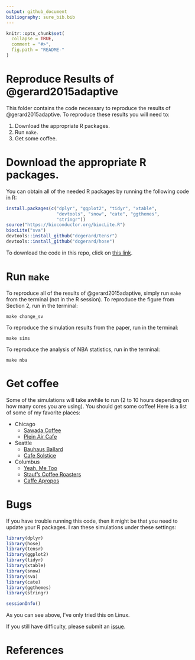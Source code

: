 ```yaml
---
output: github_document
bibliography: sure_bib.bib
---
```


<!-- README.md is generated from README.Rmd. Please edit that file -->

```r
knitr::opts_chunk$set(
  collapse = TRUE,
  comment = "#>",
  fig.path = "README-"
)
```

# Reproduce Results of @gerard2015adaptive
This folder contains the code necessary to reproduce the results of @gerard2015adaptive. To reproduce these results you will need to:

1. Download the appropriate R packages.
2. Run `make`.
3. Get some coffee.

# Download the appropriate R packages.
You can obtain all of the needed R packages by running the following code in R:
```r
install.packages(c("dplyr", "ggplot2", "tidyr", "xtable", 
                   "devtools", "snow", "cate", "ggthemes",
                   "stringr"))
source("https://bioconductor.org/biocLite.R")
biocLite("sva")
devtools::install_github("dcgerard/tensr")
devtools::install_github("dcgerard/hose")
```

To download the code in this repo, click on [this link](https://github.com/dcgerard/hose_paper/archive/master.zip).

# Run `make`
To reproduce all of the results of @gerard2015adaptive, simply run `make` from the terminal (not in the R session). To reproduce the figure from Section 2, run in the terminal:
``` shell
make change_sv
```

To reproduce the simulation results from the paper, run in the terminal:
``` shell
make sims
```

To reproduce the analysis of NBA statistics, run in the terminal:
``` shell
make nba
```

# Get coffee
Some of the simulations will take awhile to run (2 to 10 hours depending on how many cores you are using). You should get some coffee! Here is a list of some of my favorite places:

* Chicago
    - [Sawada Coffee](https://www.yelp.com/biz/sawada-coffee-chicago)
    - [Plein Air Cafe](https://www.yelp.com/biz/plein-air-cafe-and-eatery-chicago-2)
* Seattle
    - [Bauhaus Ballard](https://www.yelp.com/biz/bauhaus-ballard-seattle)
    - [Cafe Solstice](https://www.yelp.com/biz/cafe-solstice-seattle)
* Columbus
    - [Yeah, Me Too](https://www.yelp.com/biz/yeah-me-too-columbus)
    - [Stauf's Coffee Roasters](https://www.yelp.com/biz/staufs-coffee-roasters-columbus-2)
    - [Caffe Apropos](https://www.yelp.com/biz/caff%C3%A9-apropos-columbus-2)


# Bugs
If you have trouble running this code, then it might be that you need to update your R packages. I ran these simulations under these settings:
```r
library(dplyr)
library(hose)
library(tensr)
library(ggplot2)  
library(tidyr)
library(xtable)
library(snow)
library(sva)
library(cate)
library(ggthemes)
library(stringr)
```

```r
sessionInfo()
```

As you can see above, I've only tried this on Linux. 

If you still have difficulty, please submit an [issue](https://github.com/dcgerard/reproduce_sure/issues).

# References
